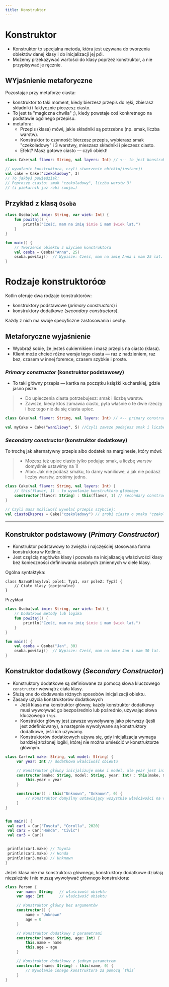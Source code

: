 ```yaml
---
title: Konstruktor
---
```



# Konstruktor
- Konstruktor to specjalna metoda, która jest używana do tworzenia obiektów danej klasy i do inicjalizacji jej pól.
- Możemy przekazywać wartości do klasy poprzez konstruktor, a nie przypisywać je ręcznie.

## WYjaśnienie metaforyczne
Pozostając przy metaforze ciasta:
- konstruktor to taki moment, kiedy bierzesz przepis do ręki, zbierasz składniki i faktycznie pieczesz ciasto.
- To jest ta "magiczna chwila" ;), kiedy powstaje coś konkretnego na podstawie ogólnego przepisu.
- metafora:
    - Przepis (klasa) mówi, jakie składniki są potrzebne (np. smak, liczba warstw).
    - Konstruktor to czynność: bierzesz przepis, wybierasz smak "czekoladowy" i 3 warstwy, mieszasz składniki i pieczesz ciasto.
    - Efekt? Masz gotowe ciasto — czyli obiekt!

```kotlin
class Cake(val flavor: String, val layers: Int) // <-- to jest konstruktor

// wywołanie konstruktora, czyli stworzenie obiektu/instancji
val cake = Cake("czekoladowy", 3)
// To jakbyś powiedział:
// Poproszę ciasto: smak "czekoladowy", liczba warstw 3!
// (i piekarnik już robi swoje…)
```

## Przykład z klasą `Osoba`
```kotlin
class Osoba(val imie: String, var wiek: Int) {
    fun powitaj() {
        println("Cześć, mam na imię $imie i mam $wiek lat.")
    }
}

fun main() {
    // Tworzenie obiektu z użyciem konstruktora
    val osoba = Osoba("Anna", 25)
    osoba.powitaj()  // Wypisze: Cześć, mam na imię Anna i mam 25 lat.
}
```

# Rodzaje konstruktoróœ
Kotlin oferuje dwa rodzaje konstruktorów:
- konstruktory podstawowe (*primary constructors*) i
- konstruktory dodatkowe (*secondary constructors*).

Każdy z nich ma swoje specyficzne zastosowania i cechy.

## Metaforyczne wyjaśnienie
- Wyobraź sobie, że jesteś cukiernikiem i masz przepis na ciasto (klasa).
- Klient może chcieć różne wersje tego ciasta — raz z nadzieniem, raz bez, czasem w innej foremce, czasem szybkie i proste.

### *Primary constructor* (konstruktor podstawowy)
- To taki główny przepis — kartka na początku książki kucharskiej, gdzie jasno pisze:
> - Do upieczenia ciasta potrzebujesz: smak i liczbę warstw.
> - Zawsze, kiedy ktoś zamawia ciasto, pyta właśnie o te dwie rzeczy i bez tego nie da się ciasta upiec.
```kotlin
class Cake(val flavor: String, val layers: Int) // <-- primary constructor

val myCake = Cake("waniliowy", 5) //Czyli zawsze podajesz smak i liczbę warstw — to są składniki niezbędne.
```

### *Secondary constructor* (konstruktor dodatkowy)
To trochę jak alternatywny przepis albo dodatek na marginesie, który mówi:
> - Możesz też upiec ciasto tylko podając smak, a liczbę warstw domyślnie ustawimy na 1!
> - Albo: Jak nie podasz smaku, to damy waniliowe, a jak nie podasz liczby warstw, zrobimy jedno.
```kotlin
class Cake(val flavor: String, val layers: Int) {
    // this(flavor, 1) - to wywołanie konstruktora głóœnego
    constructor(flavor: String) : this(flavor, 1) // secondary constructor
}

// Czyli masz możliwość wywołać przepis szybciej:
val ciastoEkspres = Cake("czekoladowy") // zrobi ciasto o smaku "czekoladowym", 1 warstwa
```

---
## Konstruktor podstawowy (*Primary Constructor*)
- Konstruktor podstawowy to zwięzła i najczęściej stosowana forma konstruktora w Kotlinie.
- Jest częścią nagłówka klasy i pozwala na inicjalizację właściwości klasy bez konieczności definiowania osobnych zmiennych w ciele klasy.

Ogólna syntaktyka:
```
class NazwaKlasy(val pole1: Typ1, var pole2: Typ2) {
    // Ciało klasy (opcjonalne)
}
```
Przykład
```kotlin
class Osoba(val imie: String, var wiek: Int) {
    // Dodatkowe metody lub logika
    fun powitaj() {
        println("Cześć, mam na imię $imie i mam $wiek lat.")
    }
}

fun main() {
    val osoba = Osoba("Jan", 30)
    osoba.powitaj()  // Wypisze: Cześć, mam na imię Jan i mam 30 lat.
}

```
## Konstruktor dodatkowy (*Secondary Constructor*)
- Konstruktory dodatkowe są definiowane za pomocą słowa kluczowego `constructor` wewnątrz ciała klasy.
- Służą one do dodawania różnych sposobów inicjalizacji obiektu.
- Zasady użycia konstruktorów dodatkowych
    - Jeśli klasa ma konstruktor główny, każdy konstruktor dodatkowy musi wywoływać go bezpośrednio lub pośrednio, używając słowa kluczowego `this`.
    - Konstruktor główny jest zawsze wywoływany jako pierwszy (jeśli jest zdefiniowany), a następnie wywoływane są konstruktory dodatkowe, jeśli ich używamy.
    - Konstruktorów dodatkowych używa się, gdy inicjalizacja wymaga bardziej złożonej logiki, której nie można umieścić w konstruktorze głównym.

```kotlin
class Car(val make: String, val model: String) {
     var year: Int // dodatkowa właściwość obiektu

     // Konstruktor główny inicjalizuje make i model, ale year jest inicjalizowany później
     constructor(make: String, model: String, year: Int) : this(make, model) {
         this.year = year
     }

     constructor() : this("Unknown", "Unknown", 0) {
         // Konstruktor domyślny ustawiający wszystkie właściwości na wartości domyślne
     }
}


fun main() {
 val car1 = Car("Toyota", "Corolla", 2020)
 val car2 = Car("Honda", "Civic")
 val car3 = Car()


 println(car1.make) // Toyota
 println(car2.make) // Honda
 println(car3.make) // Unknown
}
```

Jeżeli klasa nie ma konstruktora głównego, konstruktory dodatkowe działają niezależnie i nie muszą wywoływać głównego konstruktora:
```kotlin
class Person {
     var name: String   // właściwość obiektu
     var age: Int       // właściwość obiektu

     // Konstruktor główny bez argumentów
     constructor() {
         name = "Unknown"
         age = 0
     }

     // Konstruktor dodatkowy z parametrami
     constructor(name: String, age: Int) {
         this.name = name
         this.age = age
     }

     // Konstruktor dodatkowy z jednym parametrem
     constructor(name: String) : this(name, 0) {
         // Wywołanie innego konstruktora za pomocą `this`
     }
}
```













